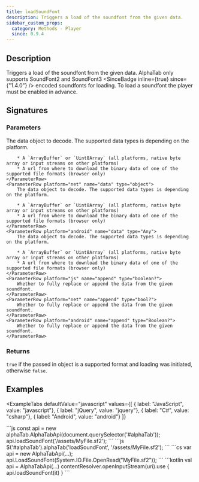 ```yaml
---
title: loadSoundFont
description: Triggers a load of the soundfont from the given data.
sidebar_custom_props:
  category: Methods - Player
  since: 0.9.4
---
```


<SinceBadge since="0.9.4" />


## Description
Triggers a load of the soundfont from the given data. AlphaTab only supports SoundFont2 and SoundFont3 <SinceBadge inline={true} since={"1.4.0"} /> encoded soundfonts for loading. To load a soundfont the player must be enabled in advance.

## Signatures

<TypeTable>
    <TypeRow type="js" name="loadSoundFont(data: unknown, append?: boolean): boolean;" />
    <TypeRow type="net" name="bool LoadSoundFont(object data, bool? append)" />
    <TypeRow type="android" name="fun loadSoundFont(data: Any, append: Boolean?): Boolean" />
</TypeTable>

### Parameters 

<ParameterTable>
    <ParameterRow platform="js" name="data" type="unknown">
        The data object to decode. The supported data types is depending on the platform.
        
        * A `ArrayBuffer` or `Uint8Array` (all platforms, native byte array or input streams on other platforms)
        * A url from where to download the binary data of one of the supported file formats (browser only)
    </ParameterRow>
    <ParameterRow platform="net" name="data" type="object">
        The data object to decode. The supported data types is depending on the platform.
        
        * A `ArrayBuffer` or `Uint8Array` (all platforms, native byte array or input streams on other platforms)
        * A url from where to download the binary data of one of the supported file formats (browser only)
    </ParameterRow>
    <ParameterRow platform="android" name="data" type="Any">
        The data object to decode. The supported data types is depending on the platform.
        
        * A `ArrayBuffer` or `Uint8Array` (all platforms, native byte array or input streams on other platforms)
        * A url from where to download the binary data of one of the supported file formats (browser only)
    </ParameterRow>
    <ParameterRow platform="js" name="append" type="boolean?">
        Whether to fully replace or append the data from the given soundfont.
    </ParameterRow>
    <ParameterRow platform="net" name="append" type="bool?">
        Whether to fully replace or append the data from the given soundfont.
    </ParameterRow>
    <ParameterRow platform="android" name="append" type="Boolean?">
        Whether to fully replace or append the data from the given soundfont.
    </ParameterRow>
</ParameterTable>

### Returns 
`true` if the passed in object is a supported format and loading was initiated, otherwise `false`. 


## Examples


<ExampleTabs
    defaultValue="javascript"
    values={[
      { label: "JavaScript", value: "javascript"},
      { label: "jQuery", value: "jquery"},
      { label: "C#", value: "csharp"},
      { label: "Android", value: "android"}
    ]}
>
<ExampleTabItem value="javascript">
```js
const api = new alphaTab.AlphaTabApi(document.querySelector('#alphaTab'));
api.loadSoundFont('/assets/MyFile.sf2');
```
</ExampleTabItem>
<ExampleTabItem value="jquery">
```js
$('#alphaTab').alphaTab('loadSoundFont', '/assets/MyFile.sf2');
```
</ExampleTabItem>
<ExampleTabItem value="csharp">
```cs
var api = new AlphaTabApi<MyControl>(...);
api.LoadSoundFont(System.IO.File.OpenRead("MyFile.sf2"));
```
</ExampleTabItem>
<ExampleTabItem value="android">
```kotlin
val api = AlphaTabApi<MyControl>(...)
contentResolver.openInputStream(uri).use {
    api.loadSoundFont(it)
}
```
</ExampleTabItem>
</ExampleTabs>
